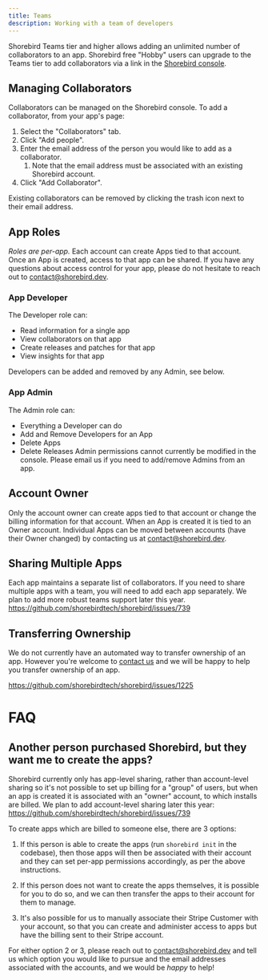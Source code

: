```yaml
---
title: Teams
description: Working with a team of developers
---
```


Shorebird Teams tier and higher allows adding an unlimited number of
collaborators to an app. Shorebird free "Hobby" users can upgrade
to the Teams tier to add collaborators via a link in the
[Shorebird console](https://console.shorebird.dev).

## Managing Collaborators

Collaborators can be managed on the Shorebird console. To add a collaborator,
from your app's page:

1. Select the "Collaborators" tab.
2. Click "Add people".
3. Enter the email address of the person you would like to add as a collaborator.
   1. Note that the email address must be associated with an existing Shorebird account.
4. Click "Add Collaborator".

Existing collaborators can be removed by clicking the trash icon next to their
email address.

## App Roles

_Roles are per-app._ Each account can create Apps tied to that account. Once an
App is created, access to that app can be shared. If you have any questions
about access control for your app, please do not hesitate to reach out to
contact@shorebird.dev.

### App Developer

The Developer role can:

- Read information for a single app
- View collaborators on that app
- Create releases and patches for that app
- View insights for that app

Developers can be added and removed by any Admin, see below.

### App Admin

The Admin role can:

- Everything a Developer can do
- Add and Remove Developers for an App
- Delete Apps
- Delete Releases
  Admin permissions cannot currently be modified in the console. Please email us
  if you need to add/remove Admins from an app.

## Account Owner

Only the account owner can create apps tied to that account or change the
billing information for that account. When an App is created it is tied to an
Owner account. Individual Apps can be moved between accounts (have their
Owner changed) by contacting us at contact@shorebird.dev.

## Sharing Multiple Apps

Each app maintains a separate list of collaborators. If you need to share
multiple apps with a team, you will need to add each app separately. We plan
to add more robust teams support later this year.
https://github.com/shorebirdtech/shorebird/issues/739

## Transferring Ownership

We do not currently have an automated way to transfer ownership of an app.
However you're welcome to [contact us](mailto:contact@shorebird.dev) and we
will be happy to help you transfer ownership of an app.

https://github.com/shorebirdtech/shorebird/issues/1225

# FAQ

## Another person purchased Shorebird, but they want me to create the apps?

Shorebird currently only has app-level sharing, rather than account-level sharing
so it's not possible to set up billing for a "group" of users, but when an app
is created it is associated with an "owner" account, to which installs are billed.
We plan to add account-level sharing later this year:
https://github.com/shorebirdtech/shorebird/issues/739

To create apps which are billed to someone else, there are 3 options:

1. If this person is able to create the apps (run `shorebird init` in the
   codebase), then those apps will then be associated with their account and
   they can set per-app permissions accordingly, as per the above instructions.

2. If this person does not want to create the apps themselves, it is possible
   for you to do so, and we can then transfer the apps to their account for them
   to manage.

3. It's also possible for us to manually associate their Stripe Customer
   with your account, so that you can create and administer access to apps
   but have the billing sent to their Stripe account.

For either option 2 or 3, please reach out to contact@shorebird.dev and
tell us which option you would like to pursue and the email addresses associated
with the accounts, and we would be _happy_ to help!
